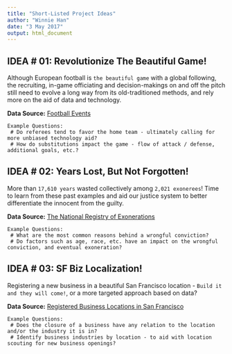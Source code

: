 ---
title: "Short-Listed Project Ideas"
author: "Winnie Han"
date: "3 May 2017"
output: html_document
---


## IDEA # 01: Revolutionize The Beautiful Game!

Although European football is `the beautiful game` with a global following, the recruiting, in-game officiating and decision-makings on and off the pitch still need to evolve a long way from its old-traditioned methods, and rely more on the aid of data and technology.

**Data Source:** [Football Events](https://www.kaggle.com/secareanualin/football-events)

```
Example Questions:
 # Do referees tend to favor the home team - ultimately calling for more unbiased technology aid?
 # How do substitutions impact the game - flow of attack / defense, additional goals, etc.?
```


## IDEA # 02: Years Lost, But Not Forgotten!

More than `17,610 years` wasted collectively among `2,021 exonerees`! Time to learn from these past examples and aid our justice system to better differentiate the innocent from the guilty.

**Data Source:** [The National Registry of Exonerations](http://www.law.umich.edu/special/exoneration/Pages/detaillist.aspx)

```
Example Questions:
 # What are the most common reasons behind a wrongful conviction?
 # Do factors such as age, race, etc. have an impact on the wrongful conviction, and eventual exoneration?
```


## IDEA # 03: SF Biz Localization!

Registering a new business in a beautiful San Francisco location - `Build it and they will come!`, or a more targeted approach based on data?

**Data Source:** [Registered Business Locations in San Francisco](https://data.sfgov.org/Economy-and-Community/Registered-Business-Locations-San-Francisco/g8m3-pdis)

```
Example Questions:
 # Does the closure of a business have any relation to the location and/or the industry it is in?
 # Identify business industries by location - to aid with location scouting for new business openings? 
```
